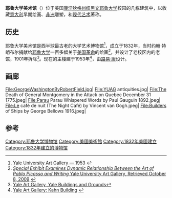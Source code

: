 {{Infobox Museum
 |name        = 耶鲁大学美术馆
 |image       = Yale University Art Gallery exterior.jpg <!-- in 2007-->
 |imagesize   = 200
 |latitude    = 41.308459 
 |longitude   =  -72.930985
 |established = 1832年
 |location    = {{USA}}[[纽黑文|纽黑文]]礼拜堂街1111号
 |director    = Jock Reynolds
 |website     = [http://artgallery.yale.edu/ artgallery.yale.edu]
 |admission   = [Free and open to the public. Closed Mondays and major holidays.]
}}
'''耶鲁大学美术馆'''（{{lang-en|Yale University Art Gallery}}）位于美国[[康涅狄格州|康涅狄格州]][[纽黑文|纽黑文]][[耶鲁大学|耶鲁大学]]校园的几栋建筑中，以收藏[[意大利|意大利]]早期绘画、[[非洲|非洲]]雕塑，和[[现代艺术|现代艺术]]著称。

==历史==
耶鲁大学美术馆是西半球最古老的大学艺术博物馆<ref>[http://www.buildings.yale.edu/property.aspx?id=26 Yale University Art Gallery — 1953] {{webarchive|url=https://web.archive.org/web/20130830040549/http://www.buildings.yale.edu/property.aspx?id=26 |date=2013-08-30 }}</ref>，成立于1832年，当时约翰·特朗布尔捐献给[[耶鲁大学|耶鲁大学]]一百多幅关于[[美国革命|美国革命]]的绘画<ref name="picasso pr">[http://artgallery.yale.edu/pdf/0109_picasso.pdf ''Special Exhibit Examines Dynamic Relationship Between the Art of Pablo Picasso and Writing'' Yale University Art Gallery, Retrieved October 8, 2009] {{webarchive|url=https://web.archive.org/web/20120304214036/http://artgallery.yale.edu/pdf/0109_picasso.pdf |date=2012年3月4日 }}</ref>，并设计了老校区内的老馆，1901年拆除<ref>[http://www.facilities.yale.edu/Campus/Building1.asp?lstBldg=2520&submit1=Continue Yale Art Gallery, Yale Buildings and Grounds]{{dead link|date=2018年1月 |bot=InternetArchiveBot |fix-attempted=yes }}</ref>。现在的主楼建于1953年<ref>[http://artgallery.yale.edu/pages/collection/buildings/build_kahn.html Yale Art Gallery: Kahn Building] {{webarchive|url=https://web.archive.org/web/20070408085433/http://artgallery.yale.edu/pages/collection/buildings/build_kahn.html |date=2007-04-08 }}</ref>，由[[路易·康|路易·康]]设计。 

==画廊==
<gallery>
File:GeorgeWashingtonByRobertField.jpg|
File:YUAG antiquities.jpg|
File:The Death of General Montgomery in the Attack on Quebec December 31 1775.jpeg|
File:Parau Parau Whispered Words by Paul Gauguin 1892.jpeg|
File:Le café de nuit (The Night Café) by Vincent van Gogh.jpeg|
File:Builders of Ships by George Bellows 1916.jpeg|
</gallery>

==参考==
{{reflist}}

{{耶鲁大学}}
[[Category:耶鲁大学博物馆|Category:耶鲁大学博物馆]]
[[Category:美國美術館|Category:美國美術館]]
[[Category:1832年美國建立|Category:1832年美國建立]]
[[Category:1832年建立的博物馆|Category:1832年建立的博物馆]]